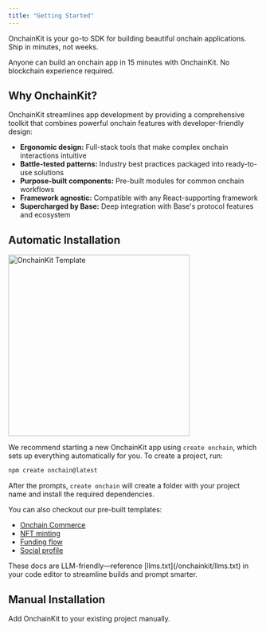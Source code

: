 ```yaml
---
title: "Getting Started"
---
```




OnchainKit is your go-to SDK for building beautiful onchain applications. Ship in minutes, not weeks.

Anyone can build an onchain app in 15 minutes with OnchainKit. No blockchain experience required.

## Why OnchainKit?

OnchainKit streamlines app development by providing a comprehensive toolkit that combines powerful onchain features with developer-friendly design:

- **Ergonomic design:** Full-stack tools that make complex onchain interactions intuitive
- **Battle-tested patterns:** Industry best practices packaged into ready-to-use solutions
- **Purpose-built components:** Pre-built modules for common onchain workflows
- **Framework agnostic:** Compatible with any React-supporting framework
- **Supercharged by Base:** Deep integration with Base's protocol features and ecosystem

## Automatic Installation

<Frame>
<img
  alt="OnchainKit Template"
  src="/images/onchainkit/quickstart.png"
  height="364"
/>
</Frame>

We recommend starting a new OnchainKit app using `create onchain`, which sets up everything automatically for you. To create a project, run:

```bash [Terminal]
npm create onchain@latest
```

After the prompts, `create onchain` will create a folder with your project name and install the required dependencies.

You can also checkout our pre-built templates:

- [Onchain Commerce](https://onchain-commerce-template.vercel.app/)
- [NFT minting](https://ock-mint.vercel.app/)
- [Funding flow](https://github.com/fakepixels/fund-component)
- [Social profile](https://github.com/fakepixels/ock-identity)

<Check>
  These docs are LLM-friendly—reference [llms.txt](/onchainkit/llms.txt) in your code editor to streamline builds and prompt smarter.
</Check>

## Manual Installation

Add OnchainKit to your existing project manually.

<InstallationOptions />

<StartBuilding />
